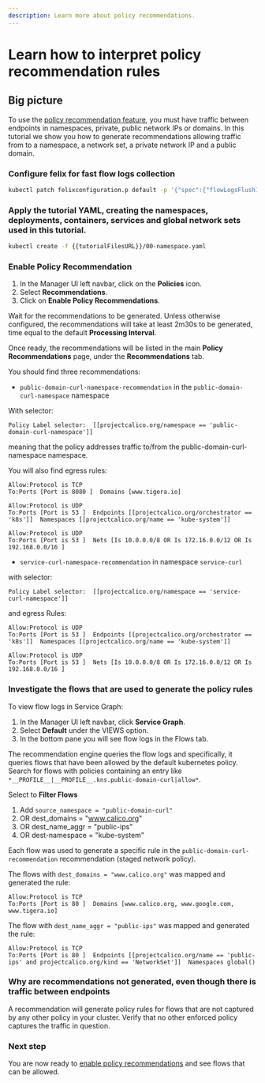 ```yaml
---
description: Learn more about policy recommendations.
---
```


# Learn how to interpret policy recommendation rules

## Big picture

To use the [policy recommendation feature](policy-recommendations.mdx), you must have traffic between endpoints in namespaces, private, public network IPs or domains. In this tutorial we show you how to generate recommendations allowing traffic from to a namespace, a network set, a private network IP and a public domain.

### Configure felix for fast flow logs collection

```bash
kubectl patch felixconfiguration.p default -p '{"spec":{"flowLogsFlushInterval":"10s"}}'
```

### Apply the tutorial YAML, creating the namespaces, deployments, containers, services and global network sets used in this tutorial.

```bash
kubectl create -f {{tutorialFilesURL}}/00-namespace.yaml
```

### Enable Policy Recommendation

1. In the Manager UI left navbar, click on the **Policies** icon.
1. Select **Recommendations**.
1. Click on **Enable Policy Recommendations**.

Wait for the recommendations to be generated. Unless otherwise configured, the recommendations will take at least 2m30s to be generated, time equal to the default **Processing Interval**.

Once ready, the recommendations will be listed in the main **Policy Recommendations** page, under the **Recommendations** tab.

You should find three recommendations:
* `public-domain-curl-namespace-recommendation` in the `public-domain-curl-namespace` namespace 

With selector:
```
Policy Label selector:	[[projectcalico.org/namespace == 'public-domain-curl-namespace']]
```
meaning that the policy addresses traffic to/from the public-domain-curl-namespace namespace.

You will also find egress rules:
```
Allow:Protocol is TCP
To:Ports [Port is 8080 ]  Domains [www.tigera.io]  

Allow:Protocol is UDP
To:Ports [Port is 53 ]  Endpoints [[projectcalico.org/orchestrator == 'k8s']]  Namespaces [[projectcalico.org/name == 'kube-system']]  

Allow:Protocol is UDP
To:Ports [Port is 53 ]  Nets [Is 10.0.0.0/8 OR Is 172.16.0.0/12 OR Is 192.168.0.0/16 ]  
```

* `service-curl-namespace-recommendation` in namespace `service-curl`

with selector:
```
Policy Label selector:	[[projectcalico.org/namespace == 'service-curl-namespace']]
```

and egress Rules:
```
Allow:Protocol is UDP
To:Ports [Port is 53 ]  Endpoints [[projectcalico.org/orchestrator == 'k8s']]  Namespaces [[projectcalico.org/name == 'kube-system']]  

Allow:Protocol is UDP
To:Ports [Port is 53 ]  Nets [Is 10.0.0.0/8 OR Is 172.16.0.0/12 OR Is 192.168.0.0/16 ]  
```

### Investigate the flows that are used to generate the policy rules

To view flow logs in Service Graph:

1. In the Manager UI left navbar, click **Service Graph**.
1. Select **Default** under the VIEWS option.
1. In the bottom pane you will see flow logs in the Flows tab.

The recommendation engine queries the flow logs and specifically, it queries flows that have been allowed by the default kubernetes policy. Search for flows with policies containing an entry like `*__PROFILE__|__PROFILE__.kns.public-domain-curl|allow*`.

Select to **Filter Flows**

1. Add `source_namespace = "public-domain-curl"`
1. OR dest_domains = "www.calico.org"
1. OR dest_name_aggr = "public-ips"
1. OR dest-namespace = "kube-system"

Each flow was used to generate a specific rule in the `public-domain-curl-recommendation` recommendation (staged network policy).

The flows with `dest_domains = "www.calico.org"` was mapped and generated the rule:
```
Allow:Protocol is TCP
To:Ports [Port is 80 ]  Domains [www.calico.org, www.google.com, www.tigera.io]  
```

The flow with `dest_name_aggr = "public-ips"` was mapped and generated the rule:

```
Allow:Protocol is TCP
To:Ports [Port is 80 ]  Endpoints [[projectcalico.org/name == 'public-ips' and projectcalico.org/kind == 'NetworkSet']]  Namespaces global() 
```

### Why are recommendations not generated, even though there is traffic between endpoints

A recommendation will generate policy rules for flows that are not captured by any other policy in your cluster. Verify that no other enforced policy captures the traffic in question.

### Next step

You are now ready to [enable policy recommendations](policy-recommendations#enable-policy-recommendations) and see flows that can be allowed.
